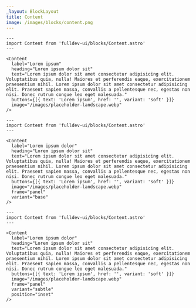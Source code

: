 ```yaml
---
_layout: BlockLayout
title: Content
image: /images/blocks/content.png
---
```


```astro live
---
import Content from 'fulldev-ui/blocks/Content.astro'
---

<Content
  label="Lorem ipsum"
  heading="Lorem ipsum dolor sit"
  text="Lorem ipsum dolor sit amet consectetur adipisicing elit. Voluptatibus quia, nulla! Maiores et perferendis eaque, exercitationem praesentium nihil. Lorem ipsum dolor sit amet consectetur adipisicing elit. Praesent sapien massa, convallis a pellentesque nec, egestas non nisi. Donec rutrum congue leo eget malesuada."
  buttons={[{ text: 'Lorem ipsum', href: '', variant: 'soft' }]}
  image="/images/placeholder-landscape.webp"
/>
```

```astro live
---
import Content from 'fulldev-ui/blocks/Content.astro'
---

<Content
  label="Lorem ipsum dolor"
  heading="Lorem ipsum dolor sit"
  text="Lorem ipsum dolor sit amet consectetur adipisicing elit. Voluptatibus quia, nulla! Maiores et perferendis eaque, exercitationem praesentium nihil. Lorem ipsum dolor sit amet consectetur adipisicing elit. Praesent sapien massa, convallis a pellentesque nec, egestas non nisi. Donec rutrum congue leo eget malesuada."
  buttons={[{ text: 'Lorem ipsum', href: '', variant: 'soft' }]}
  image="/images/placeholder-landscape.webp"
  frame="panel"
  variant="base"
/>
```

```astro live
---
import Content from 'fulldev-ui/blocks/Content.astro'
---

<Content
  label="Lorem ipsum dolor"
  heading="Lorem ipsum dolor sit"
  text="Lorem ipsum dolor sit amet consectetur adipisicing elit. Voluptatibus quia, nulla! Maiores et perferendis eaque, exercitationem praesentium nihil. Lorem ipsum dolor sit amet consectetur adipisicing elit. Praesent sapien massa, convallis a pellentesque nec, egestas non nisi. Donec rutrum congue leo eget malesuada."
  buttons={[{ text: 'Lorem ipsum', href: '', variant: 'soft' }]}
  image="/images/placeholder-landscape.webp"
  frame="panel"
  variant="subtle"
  position="inset"
/>
```
